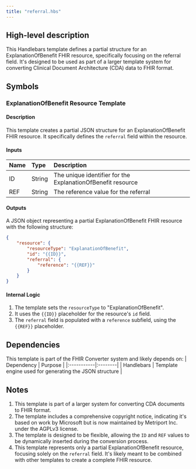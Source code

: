 ```yaml
---
title: "referral.hbs"
---
```


## High-level description
This Handlebars template defines a partial structure for an ExplanationOfBenefit FHIR resource, specifically focusing on the referral field. It's designed to be used as part of a larger template system for converting Clinical Document Architecture (CDA) data to FHIR format.

## Symbols

### ExplanationOfBenefit Resource Template
#### Description
This template creates a partial JSON structure for an ExplanationOfBenefit FHIR resource. It specifically defines the `referral` field within the resource.

#### Inputs
| Name | Type | Description |
|:-----|:-----|:------------|
| ID | String | The unique identifier for the ExplanationOfBenefit resource |
| REF | String | The reference value for the referral |

#### Outputs
A JSON object representing a partial ExplanationOfBenefit FHIR resource with the following structure:
```json
{
    "resource": {
        "resourceType": "ExplanationOfBenefit",
        "id": "{{ID}}",
        "referral": {
            "reference": "{{REF}}"
        }
    }
}
```

#### Internal Logic
1. The template sets the `resourceType` to "ExplanationOfBenefit".
2. It uses the `{{ID}}` placeholder for the resource's `id` field.
3. The `referral` field is populated with a `reference` subfield, using the `{{REF}}` placeholder.

## Dependencies
This template is part of the FHIR Converter system and likely depends on:
| Dependency | Purpose |
|:-----------|:--------|
| Handlebars | Template engine used for generating the JSON structure |

## Notes
1. This template is part of a larger system for converting CDA documents to FHIR format.
2. The template includes a comprehensive copyright notice, indicating it's based on work by Microsoft but is now maintained by Metriport Inc. under the AGPLv3 license.
3. The template is designed to be flexible, allowing the `ID` and `REF` values to be dynamically inserted during the conversion process.
4. This template represents only a partial ExplanationOfBenefit resource, focusing solely on the `referral` field. It's likely meant to be combined with other templates to create a complete FHIR resource.